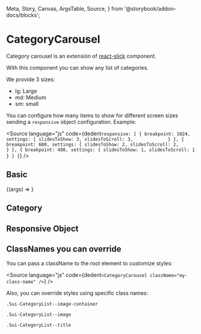   Meta,
  Story,
  Canvas,
  ArgsTable,
  Source,
} from '@storybook/addon-docs/blocks';

<Meta title="Components/CategoryCarousel" component={CategoryCarousel} />


# CategoryCarousel

Category carousel is an extensión of [react-slick](https://react-slick.neostack.com/docs/get-started) component.

With this component you can show any list of categories.

We provide 3 sizes:

- lg: Large
- md: Medium
- sm: small

You can configure how many items to show for different screen sizes sending a `responsive` object configuration.
Example:

<Source
  language="js"
  code={dedent`
  responsive: [
        {
          breakpoint: 1024,
          settings: {
            slidesToShow: 3,
            slidesToScroll: 3,            
          }
        },
        {
          breakpoint: 600,
          settings: {
            slidesToShow: 2,
            slidesToScroll: 2,            
          }
        },
        {
          breakpoint: 480,
          settings: {
            slidesToShow: 1,
            slidesToScroll: 1
          }
        }
      ]
`}
/>

## Basic

<Canvas>
  <Story name="Basic" args={{ list: categoriesList }}>
    {(args) => <CategoryCarousel {...args} />}
  </Story>
</Canvas>

## Category

<ArgsTable of={CategoryCarousel} />

## Responsive Object

<ArgsTable of={ResponsiveObjectComp} />

## ClassNames you can override

You can pass a className to the root element to customize styles:

<Source
  language="js"
  code={dedent`<CategoryCarousel className="my-class-name" />`}
/>

Also, you can override styles using specific class names:

```
.Sui-CategoryList--image-container

.Sui-CategoryList--image

.Sui-CategoryList--title
```
